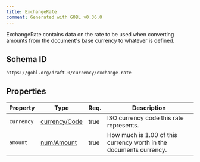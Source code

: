 ```yaml
---
title: ExchangeRate
comment: Generated with GOBL v0.36.0
---
```


ExchangeRate contains data on the rate to be used when converting amounts from the document's base currency to whatever is defined.

## Schema ID

`https://gobl.org/draft-0/currency/exchange-rate`

## Properties

| Property   | Type                                    | Req. | Description                                                        |
|------------|-----------------------------------------|------|--------------------------------------------------------------------|
| `currency` | [currency/Code](/draft-0/currency/code) | true | ISO currency code this rate represents.                            |
| `amount`   | [num/Amount](/draft-0/num/amount)       | true | How much is 1.00 of this currency worth in the documents currency. |


